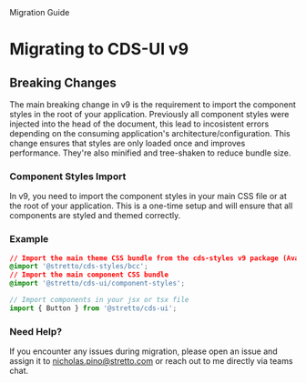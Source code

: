 
<Meta title="Getting Started/Migrating to CDS-UI v9" />

<Unstyled>
<PageTemplate>
<HeadingTemplate>Migration Guide</HeadingTemplate>

# Migrating to CDS-UI v9

## Breaking Changes

The main breaking change in v9 is the requirement to import the component styles in the root of your application. Previously all component
styles were injected into the head of the document, this lead to incosistent errors depending on the consuming application's architecture/configuration.
This change ensures that styles are only loaded once and improves performance. They're also minified and tree-shaken to reduce bundle size.

### Component Styles Import

In v9, you need to import the component styles in your main CSS file or at the root of your application. This is a one-time setup and will ensure that all components are styled and themed correctly.

### Example

```css
// Import the main theme CSS bundle from the cds-styles v9 package (Available themes are: bcc, tsc, and core each have a light and dark theme included)
@import '@stretto/cds-styles/bcc';
// Import the main component CSS bundle
@import '@stretto/cds-ui/component-styles';
```

```jsx
// Import components in your jsx or tsx file
import { Button } from '@stretto/cds-ui';
```

### Need Help?

If you encounter any issues during migration, please open an issue and assign it to nicholas.pino@stretto.com or reach out to me directly via teams chat.

</PageTemplate>
</Unstyled>
